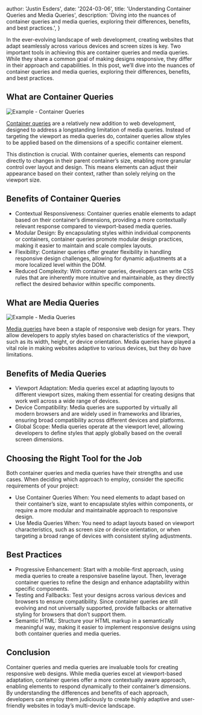 
  author: 'Justin Esders',
  date: '2024-03-06',
  title: 'Understanding Container Queries and Media Queries',
  description:
    'Diving into the nuances of container queries and media queries, exploring their differences, benefits, and best practices.',
}


In the ever-evolving landscape of web development, creating websites that adapt seamlessly across various devices and screen sizes is key. Two important tools in achieving this are container queries and media queries. While they share a common goal of making designs responsive, they differ in their approach and capabilities. In this post, we’ll dive into the nuances of container queries and media queries, exploring their differences, benefits, and best practices.

## What are Container Queries

<Image src={container} alt="Example - Container Queries" />

[Container queries](https://https://developer.mozilla.org/en-US/docs/Web/CSS/CSS_containment/Container_queries) are a relatively new addition to web development, designed to address a longstanding limitation of media queries. Instead of targeting the viewport as media queries do, container queries allow styles to be applied based on the dimensions of a specific container element.

This distinction is crucial. With container queries, elements can respond directly to changes in their parent container’s size, enabling more granular control over layout and design. This means elements can adjust their appearance based on their context, rather than solely relying on the viewport size.

## Benefits of Container Queries

- Contextual Responsiveness: Container queries enable elements to adapt based on their container’s dimensions, providing a more contextually relevant response compared to viewport-based media queries.
- Modular Design: By encapsulating styles within individual components or containers, container queries promote modular design practices, making it easier to maintain and scale complex layouts.
- Flexibility: Container queries offer greater flexibility in handling responsive design challenges, allowing for dynamic adjustments at a more localized level within the DOM.
- Reduced Complexity: With container queries, developers can write CSS rules that are inherently more intuitive and maintainable, as they directly reflect the desired behavior within specific components.

## What are Media Queries

<Image src={media} alt="Example - Media Queries" />

[Media queries](https://https://developer.mozilla.org/en-US/docs/Web/CSS/CSS_media_queries/Using_media_queries) have been a staple of responsive web design for years. They allow developers to apply styles based on characteristics of the viewport, such as its width, height, or device orientation. Media queries have played a vital role in making websites adaptive to various devices, but they do have limitations.

## Benefits of Media Queries

- Viewport Adaptation: Media queries excel at adapting layouts to different viewport sizes, making them essential for creating designs that work well across a wide range of devices.
- Device Compatibility: Media queries are supported by virtually all modern browsers and are widely used in frameworks and libraries, ensuring broad compatibility across different devices and platforms.
- Global Scope: Media queries operate at the viewport level, allowing developers to define styles that apply globally based on the overall screen dimensions.

## Choosing the Right Tool for the Job

Both container queries and media queries have their strengths and use cases. When deciding which approach to employ, consider the specific requirements of your project:

- Use Container Queries When: You need elements to adapt based on their container’s size, want to encapsulate styles within components, or require a more modular and maintainable approach to responsive design.
- Use Media Queries When: You need to adapt layouts based on viewport characteristics, such as screen size or device orientation, or when targeting a broad range of devices with consistent styling adjustments.

## Best Practices

- Progressive Enhancement: Start with a mobile-first approach, using media queries to create a responsive baseline layout. Then, leverage container queries to refine the design and enhance adaptability within specific components.
- Testing and Fallbacks: Test your designs across various devices and browsers to ensure compatibility. Since container queries are still evolving and not universally supported, provide fallbacks or alternative styling for browsers that don’t support them.
- Semantic HTML: Structure your HTML markup in a semantically meaningful way, making it easier to implement responsive designs using both container queries and media queries.

## Conclusion

Container queries and media queries are invaluable tools for creating responsive web designs. While media queries excel at viewport-based adaptation, container queries offer a more contextually aware approach, enabling elements to respond dynamically to their container’s dimensions. By understanding the differences and benefits of each approach, developers can employ them judiciously to create highly adaptive and user-friendly websites in today’s multi-device landscape.
